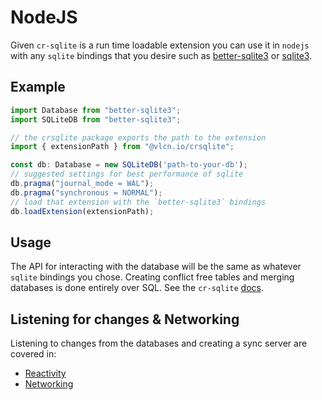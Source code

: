 
# NodeJS

Given `cr-sqlite` is a run time loadable extension you can use it in `nodejs` with any `sqlite` bindings that you desire such as
[better-sqlite3](https://github.com/WiseLibs/better-sqlite3) or [sqlite3](https://www.npmjs.com/package/sqlite3).

## Example

```ts
import Database from "better-sqlite3";
import SQLiteDB from "better-sqlite3";

// the crsqlite package exports the path to the extension
import { extensionPath } from "@vlcn.io/crsqlite";

const db: Database = new SQLiteDB('path-to-your-db');
// suggested settings for best performance of sqlite
db.pragma("journal_mode = WAL");
db.pragma("synchronous = NORMAL");
// load that extension with the `better-sqlite3` bindings
db.loadExtension(extensionPath);
```

## Usage

The API for interacting with the database will be the same as whatever `sqlite` bindings you chose. Creating conflict free tables and merging databases is done entirely over SQL. See the `cr-sqlite` [docs](/cr-sqlite/api-methods/crsql_as_crr).

## Listening for changes & Networking

Listening to changes from the databases and creating a sync server are covered in:

- [Reactivity](./reactivity)
- [Networking](./networking)